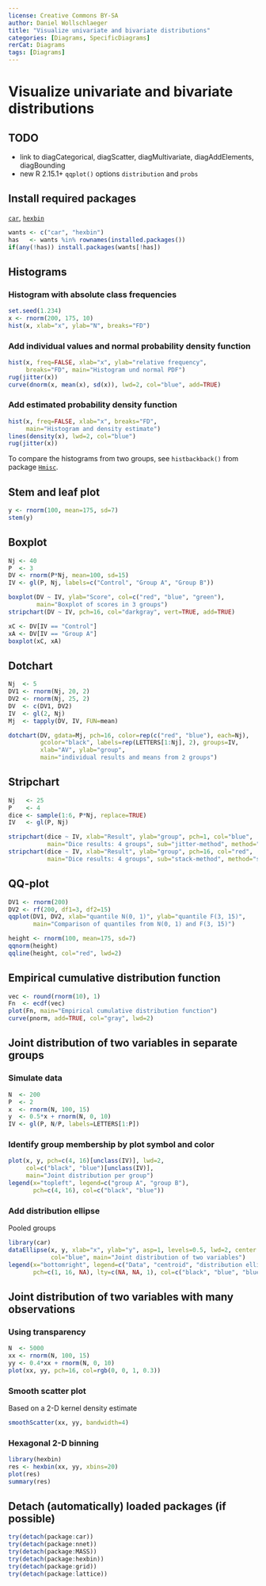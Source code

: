 ```yaml
---
license: Creative Commons BY-SA
author: Daniel Wollschlaeger
title: "Visualize univariate and bivariate distributions"
categories: [Diagrams, SpecificDiagrams]
rerCat: Diagrams
tags: [Diagrams]
---
```


Visualize univariate and bivariate distributions
=========================

TODO
-------------------------

 - link to diagCategorical, diagScatter, diagMultivariate, diagAddElements, diagBounding
 - new R 2.15.1+ `qqplot()` options `distribution` and `probs`

Install required packages
-------------------------

[`car`](http://cran.r-project.org/package=car), [`hexbin`](http://cran.r-project.org/package=hexbin)

```r
wants <- c("car", "hexbin")
has   <- wants %in% rownames(installed.packages())
if(any(!has)) install.packages(wants[!has])
```

Histograms
-------------------------

### Histogram with absolute class frequencies
    
```r
set.seed(1.234)
x <- rnorm(200, 175, 10)
hist(x, xlab="x", ylab="N", breaks="FD")
```

### Add individual values and normal probability density function

```r
hist(x, freq=FALSE, xlab="x", ylab="relative frequency",
     breaks="FD", main="Histogram und normal PDF")
rug(jitter(x))
curve(dnorm(x, mean(x), sd(x)), lwd=2, col="blue", add=TRUE)
```

### Add estimated probability density function

```r
hist(x, freq=FALSE, xlab="x", breaks="FD",
     main="Histogram and density estimate")
lines(density(x), lwd=2, col="blue")
rug(jitter(x))
```

To compare the histograms from two groups, see `histbackback()` from package [`Hmisc`](http://cran.r-project.org/package=Hmisc).

Stem and leaf plot
-------------------------

```r
y <- rnorm(100, mean=175, sd=7)
stem(y)
```

Boxplot
-------------------------

```r
Nj <- 40
P  <- 3
DV <- rnorm(P*Nj, mean=100, sd=15)
IV <- gl(P, Nj, labels=c("Control", "Group A", "Group B"))
```

```r
boxplot(DV ~ IV, ylab="Score", col=c("red", "blue", "green"),
        main="Boxplot of scores in 3 groups")
stripchart(DV ~ IV, pch=16, col="darkgray", vert=TRUE, add=TRUE)
```

```r
xC <- DV[IV == "Control"]
xA <- DV[IV == "Group A"]
boxplot(xC, xA)
```

Dotchart
-------------------------

```r
Nj  <- 5
DV1 <- rnorm(Nj, 20, 2)
DV2 <- rnorm(Nj, 25, 2)
DV  <- c(DV1, DV2)
IV  <- gl(2, Nj)
Mj  <- tapply(DV, IV, FUN=mean)
```

```r
dotchart(DV, gdata=Mj, pch=16, color=rep(c("red", "blue"), each=Nj),
         gcolor="black", labels=rep(LETTERS[1:Nj], 2), groups=IV,
		 xlab="AV", ylab="group",
         main="individual results and means from 2 groups")
```

Stripchart
-------------------------

```r
Nj   <- 25
P    <- 4
dice <- sample(1:6, P*Nj, replace=TRUE)
IV   <- gl(P, Nj)
```

```r
stripchart(dice ~ IV, xlab="Result", ylab="group", pch=1, col="blue",
           main="Dice results: 4 groups", sub="jitter-method", method="jitter")
stripchart(dice ~ IV, xlab="Result", ylab="group", pch=16, col="red",
           main="Dice results: 4 groups", sub="stack-method", method="stack")
```

QQ-plot
-------------------------

```r
DV1 <- rnorm(200)
DV2 <- rf(200, df1=3, df2=15)
qqplot(DV1, DV2, xlab="quantile N(0, 1)", ylab="quantile F(3, 15)",
       main="Comparison of quantiles from N(0, 1) and F(3, 15)")
```

```r
height <- rnorm(100, mean=175, sd=7)
qqnorm(height)
qqline(height, col="red", lwd=2)
```

Empirical cumulative distribution function
-------------------------

```r
vec <- round(rnorm(10), 1)
Fn  <- ecdf(vec)
plot(Fn, main="Empirical cumulative distribution function")
curve(pnorm, add=TRUE, col="gray", lwd=2)
```

Joint distribution of two variables in separate groups
-------------------------

### Simulate data

```r
N  <- 200
P  <- 2
x  <- rnorm(N, 100, 15)
y  <- 0.5*x + rnorm(N, 0, 10)
IV <- gl(P, N/P, labels=LETTERS[1:P])
```

### Identify group membership by plot symbol and color

```r
plot(x, y, pch=c(4, 16)[unclass(IV)], lwd=2,
     col=c("black", "blue")[unclass(IV)],
     main="Joint distribution per group")
legend(x="topleft", legend=c("group A", "group B"),
       pch=c(4, 16), col=c("black", "blue"))
```

### Add distribution ellipse

Pooled groups

```r
library(car)
dataEllipse(x, y, xlab="x", ylab="y", asp=1, levels=0.5, lwd=2, center.pch=16,
            col="blue", main="Joint distribution of two variables")
legend(x="bottomright", legend=c("Data", "centroid", "distribution ellipse"),
       pch=c(1, 16, NA), lty=c(NA, NA, 1), col=c("black", "blue", "blue"))
```

Joint distribution of two variables with many observations
-------------------------

### Using transparency

```r
N  <- 5000
xx <- rnorm(N, 100, 15)
yy <- 0.4*xx + rnorm(N, 0, 10)
plot(xx, yy, pch=16, col=rgb(0, 0, 1, 0.3))
```

### Smooth scatter plot

Based on a 2-D kernel density estimate

```r
smoothScatter(xx, yy, bandwidth=4)
```

### Hexagonal 2-D binning

```r
library(hexbin)
res <- hexbin(xx, yy, xbins=20)
plot(res)
summary(res)
```

Detach (automatically) loaded packages (if possible)
-------------------------

```r
try(detach(package:car))
try(detach(package:nnet))
try(detach(package:MASS))
try(detach(package:hexbin))
try(detach(package:grid))
try(detach(package:lattice))
```

